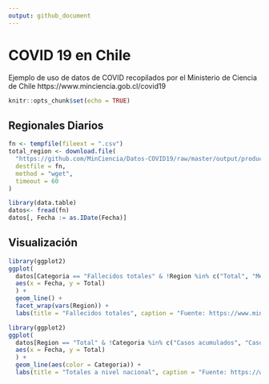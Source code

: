 ```yaml
---
output: github_document
---
```


# COVID 19 en Chile

Ejemplo de uso de datos de COVID recopilados por el Ministerio de Ciencia de Chile https://www.minciencia.gob.cl/covid19

```r
knitr::opts_chunk$set(echo = TRUE)
```

## Regionales Diarios

```r
fn <- tempfile(fileext = ".csv")
total_region <- download.file(
  "https://github.com/MinCiencia/Datos-COVID19/raw/master/output/producto3/TotalesPorRegion_std.csv",
  destfile = fn,
  method = "wget",
  timeout = 60
)

library(data.table)
datos<- fread(fn)
datos[, Fecha := as.IDate(Fecha)]
```

## Visualización

```r
library(ggplot2)
ggplot(
  datos[Categoria == "Fallecidos totales" & !Region %in% c("Total", "Metropolitana")],
  aes(x = Fecha, y = Total)
  ) +
  geom_line() +
  facet_wrap(vars(Region)) +
  labs(title = "Fallecidos totales", caption = "Fuente: https://www.minciencia.gob.cl/covid19")
```



```r
library(ggplot2)
ggplot(
  datos[Region == "Total" & !Categoria %in% c("Casos acumulados", "Casos confirmados recuperados", "Casos probables acumulados")],
  aes(x = Fecha, y = Total)
  ) +
  geom_line(aes(color = Categoria)) +
  labs(title = "Totales a nivel nacional", caption = "Fuente: https://www.minciencia.gob.cl/covid19")
```

